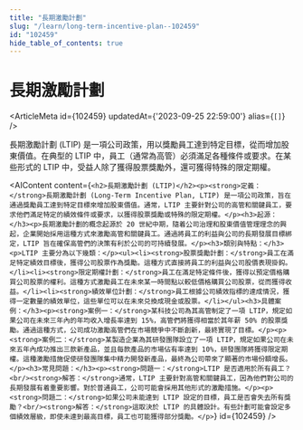 ```yaml
---
title: "長期激勵計劃"
slug: "/learn/long-term-incentive-plan--102459"
id: "102459"
hide_table_of_contents: true
---
```



# 長期激勵計劃

<ArticleMeta id={102459} updatedAt={'2023-09-25 22:59:00'} alias={`[]`} />
<div className='border-solid border-b border-t-0 my-4 border-[var(--ifm-color-gray-300)]' />

長期激勵計劃 (LTIP) 是一項公司政策，用以獎勵員工達到特定目標，從而增加股東價值。在典型的 LTIP 中，員工（通常為高管）必須滿足各種條件或要求。在某些形式的 LTIP 中，受益人除了獲得股票獎勵外，還可獲得特殊的限定期權。

<AIContent content={`<h2>長期激勵計劃 (LTIP)</h2><p><strong>定義：</strong>長期激勵計劃 (Long-Term Incentive Plan, LTIP) 是一項公司政策，旨在通過獎勵員工達到特定目標來增加股東價值。通常，LTIP 主要針對公司的高管和關鍵員工，要求他們滿足特定的績效條件或要求，以獲得股票獎勵或特殊的限定期權。</p><h3>起源：</h3><p>長期激勵計劃的概念起源於 20 世紀中期，隨着公司治理和股東價值管理理念的興起，企業開始採用這種方式來激勵高管和關鍵員工。通過將員工的利益與公司的長期發展目標綁定，LTIP 旨在確保高管們的決策有利於公司的可持續發展。</p><h3>類別與特點：</h3><p>LTIP 主要分為以下幾類：</p><ul><li><strong>股票獎勵計劃：</strong>員工在滿足特定績效目標後，獲得公司股票作為獎勵。這種方式直接將員工的利益與公司股價表現掛鈎。</li><li><strong>限定期權計劃：</strong>員工在滿足特定條件後，獲得以預定價格購買公司股票的權利。這種方式激勵員工在未來某一時間點以較低價格購買公司股票，從而獲得收益。</li><li><strong>績效單位計劃：</strong>員工根據公司績效指標的達成情況，獲得一定數量的績效單位，這些單位可以在未來兑換成現金或股票。</li></ul><h3>具體案例：</h3><p><strong>案例一：</strong>某科技公司為其高管制定了一項 LTIP，規定如果公司在未來三年內的年均收入增長率達到 15%，高管們將獲得相當於其年薪 50% 的股票獎勵。通過這種方式，公司成功激勵高管們在市場競爭中不斷創新，最終實現了目標。</p><p><strong>案例二：</strong>某製造企業為其研發團隊設立了一項 LTIP，規定如果公司在未來五年內成功推出三款新產品，並且每款產品的市場佔有率達到 10%，研發團隊將獲得限定期權。這種激勵措施促使研發團隊集中精力開發新產品，最終為公司帶來了顯著的市場份額增長。</p><h3>常見問題：</h3><p><strong>問題一：</strong>LTIP 是否適用於所有員工？<br/><strong>解答：</strong>通常，LTIP 主要針對高管和關鍵員工，因為他們對公司的長期發展有着重要影響。對於普通員工，公司可能會採用其他形式的激勵措施。</p><p><strong>問題二：</strong>如果公司未能達到 LTIP 設定的目標，員工是否會失去所有獎勵？<br/><strong>解答：</strong>這取決於 LTIP 的具體設計。有些計劃可能會設定多個績效層級，即使未達到最高目標，員工也可能獲得部分獎勵。</p>`} id={102459} />
